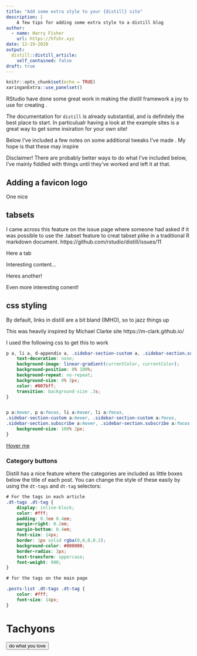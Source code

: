 ```yaml
---
title: "Add some extra style to your {distill} site"
description: |
    A few tips for adding some extra style to a distill blog
author:
  - name: Harry Fisher
    url: https://hfshr.xyz
date: 12-19-2020
output:
  distill::distill_article:
    self_contained: false
draft: true
---
```



```r
knitr::opts_chunk$set(echo = TRUE)
xaringanExtra::use_panelset()
```


RStudio have done some great work in making the distill framework a joy to use for creating .

The documentation for `distill` is already substantial, and is definitely the best place to start. In particulualr having a look at the example sites is a great way to get some insiration for your own site!

Below I've included a few notes on some additional tweaks I've made . My hope is that these may inspire 

Disclaimer! There are probably better ways to do what I've included below, I've mainly fiddled with things until they've worked and left it at that.



## Adding a favicon logo 

One nice 

## tabsets

I came across this feature on the issue page where someone had asked if it was possible to use the .tabset feature to creat tabset plike in a traditional R markdown document. https://github.com/rstudio/distill/issues/11

::::: {.panelset}

::: {.panel}
[Here a tab]{.panel-name}

Interesting content...

:::

::: {.panel}
[Heres another!]{.panel-name}

Even more interesting conent!

:::

::::

## css styling

By default, links in distill are a bit bland (IMHO), so to jazz things up 

This was heavily inspired by Michael Clarke site https://m-clark.github.io/

I used the following css to get this to work

```css
p a, li a, d-appendix a, .sidebar-section-custom a, .sidebar-section.subscribe a {
    text-decoration: none;
    background-image: linear-gradient(currentColor, currentColor);
    background-position: 0% 100%;
    background-repeat: no-repeat;
    background-size: 0% 2px;
    color: #007bff;
    transition: background-size .3s;
}


p a:hover, p a:focus, li a:hover, li a:focus,
.sidebar-section-custom a:hover, .sidebar-section-custom a:focus,
.sidebar-section.subscribe a:hover, .sidebar-section.subscribe a:focus {
    background-size: 100% 2px;
}


```

[Hover me]()


### Category buttons

Distill has a nice feature where the categories are included as little boxes below the title of each post. You can change the style of these easily by using the `dt-tags` and `dt-tag` selectors:

```css

# For the tags in each article
.dt-tags .dt-tag {
    display: inline-block;
    color: #fff;
    padding: 0.3em 0.4em;
    margin-right: 0.2em;
    margin-bottom: 0.4em;
    font-size: 14px;
    border: 1px solid rgba(0,0,0,0.2);
    background-color: #000000;
    border-radius: 3px;
    text-transform: uppercase;
    font-weight: 900;
}

# for the tags on the main page

.posts-list .dt-tags .dt-tag {
    color: #fff;
    font-size: 14px;
}
```



# Tachyons

<button class="bw0 br2 bg-dwyl-teal pa2 white fw1 tc ttu tracked">do what you love</button>